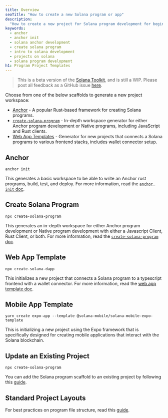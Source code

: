 ```yaml
---
title: Overview
seoTitle: "How to create a new Solana program or app"
description:
  "How to create a new project for Solana program development for beginners."
keywords:
  - anchor
  - anchor init
  - solana anchor development
  - create solana program
  - intro to solana development
  - projects on solana
  - solana program development
h1: Program Project Templates
---
```


> This is a beta version of the [Solana Toolkit](/docs/toolkit/), and is still a
> WIP. Please post all feedback as a GitHub issue
> [here](https://github.com/solana-foundation/developer-content/issues/new?title=%5Btoolkit%5D%20).

Choose from one of the below scaffolds to generate a new project workspace:

- [Anchor](#anchor) - A popular Rust-based framework for creating Solana
  programs.
- [`create-solana-program`](#create-solana-program) - In-depth workspace
  generator for either Anchor program development or Native programs, including
  JavaScript and Rust clients.
- [Web App Templates](#web-app-template) - Generator for new projects that
  connects a Solana programs to various frontend stacks, includes wallet
  connector setup.

## Anchor

```shell
anchor init
```

This generates a basic workspace to be able to write an Anchor rust programs,
build, test, and deploy. For more information, read the
[`anchor init` doc](/docs/toolkit/projects/anchor-init).

## Create Solana Program

```shell
npx create-solana-program
```

This generates an in-depth workspace for either Anchor program development or
Native program development with either a Javascript Client, Rust Client, or
both. For more information, read the
[`create-solana-program` doc](/docs/toolkit/projects/solana-program).

## Web App Template

```shell
npx create-solana-dapp
```

This initializes a new project that connects a Solana program to a typescript
frontend with a wallet connector. For more information, read the
[web app template doc](/docs/toolkit/projects/web-app).

## Mobile App Template

```shell
yarn create expo-app --template @solana-mobile/solana-mobile-expo-template
```

This is initializing a new project using the Expo framework that is specifically
designed for creating mobile applications that interact with the Solana
blockchain.

## Update an Existing Project

```shell
npx create-solana-program
```

You can add the Solana program scaffold to an existing project by following this
[guide](/docs/toolkit/projects/existing-project).

## Standard Project Layouts

For best practices on program file structure, read this
[guide](/docs/toolkit/projects/project-layout).
